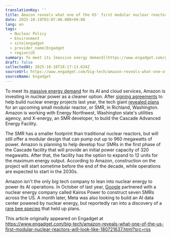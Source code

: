 ```yaml
---
translationKey: ''
title: Amazon reveals what one of the US' first modular nuclear reactors will look like
date: 2025-10-19T03:07:00.000+09:00
lang: en
tags:
  - Nuclear Policy
  - Environment
  - site|engadget
  - provider_name|Engadget
  - region|US
summary: To meet its [massive energy demand](https://www.engadget.com/general/amazons-ai-push-is-undermining-its-sustainability-goals-160156136.html) for its AI and clou...
draft: false
collectedAt: 2025-10-18T18:17:13.634Z
sourceUrl: https://www.engadget.com/big-tech/amazon-reveals-what-one-of-the-us-first-modular-nuclear-reactors-will-look-like-180721637.html?src=rss
sourceName: Engadget
---
```

To meet its [massive energy demand](https://www.engadget.com/general/amazons-ai-push-is-undermining-its-sustainability-goals-160156136.html) for its AI and cloud services, Amazon is investing in nuclear power as a cleaner option. After [signing agreements](https://www.engadget.com/amazon-plans-to-build-small-modular-nuclear-reactors-135335184.html) to help build nuclear energy projects last year, the tech giant [revealed plans](https://www.aboutamazon.com/news/sustainability/amazon-smr-nuclear-energy) for an upcoming small modular reactor, or SMR, in Richland, Washington. Amazon is working with Energy Northwest, Washington state's utilities agency, and X-energy, an SMR developer, to build the Cascade Advanced Energy Facility.

The SMR has a smaller footprint than traditional nuclear reactors, but will still offer a modular design that can pump out up to 960 megawatts of power. Amazon is planning to help develop four SMRs in the first phase of the Cascade facility that will provide an initial power capacity of 320 megawatts. After that, the facility has the option to expand to 12 units for the maximum energy output. According to Amazon, construction on the project will start sometime before the end of the decade, while operations are expected to start in the 2030s.

Amazon isn't the only big tech company to lean into nuclear energy to power its AI operations. In October of last year, [Google](https://www.engadget.com/big-tech/google-strikes-a-deal-with-a-nuclear-startup-to-power-its-ai-data-centers-201403750.html) partnered with a nuclear energy company called Kairos Power to construct seven SMRs across the US. A month later, Meta was also looking to build an AI data center powered by nuclear energy, but reportedly ran into a discovery of a [rare bee species](https://www.engadget.com/big-tech/bees-reportedly-stopped-meta-from-building-a-nuclear-powered-ai-data-center-143050114.html) that held up plans.

This article originally appeared on Engadget at https://www.engadget.com/big-tech/amazon-reveals-what-one-of-the-us-first-modular-nuclear-reactors-will-look-like-180721637.html?src=rss
